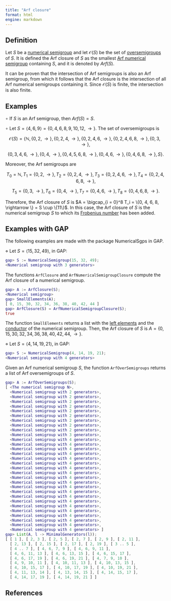 ```yaml
---
title: "Arf closure"
format: html
engine: markdown
---
```


<!-- Appl -->

## Definition

Let $S$ be a [numerical semigroup](Numerical-semigroup.qmd) and let $\mathcal{O}(S)$ be the set of [oversemigroups](Oversemigroup.qmd) of $S$. It is defined the Arf closure of $S$ as the smallest [Arf numerical semigroup](../Families-NS/Arf-semigroup.qmd) containing $S$, and it is denoted by $Arf(S)$.

It can be proven that the intersection of Arf semigroups is also an Arf semigroup, from which it follows that the Arf closure is the intersection of all Arf numerical semigroups containing it. Since $\mathcal{O}(S)$ is finite, the intersection is also finite.

## Examples

$\circ$ If $S$ is an Arf semigroup, then $Arf(S) = S$.

$\circ$ Let $S = \langle 4, 6, 9 \rangle = \{0, 4, 6, 8, 9, 10, 12, \rightarrow \}$. The set of oversemigroups is

$$
\mathcal{O}(S) = \{\mathbb{N}, \{0, 2, \rightarrow \}, \{0, 2, 4, \rightarrow \}, \{0, 2, 4, 6, \rightarrow\}, \{0, 2, 4, 6, 8, \rightarrow \}, \{0, 3, \rightarrow \},
$$

$$
\{0, 3, 4, 6, \rightarrow \}, \{0, 4, \rightarrow \}, \{0, 4, 5, 6, 8, \rightarrow \}, \{0, 4, 6, \rightarrow \}, \{0, 4, 6, 8, \rightarrow \}, S \}.
$$

Moreover, the Arf semigroups are

$$
T_0 = \mathbb{N}, T_1 = \{0, 2, \rightarrow \}, T_2 = \{0, 2, 4, \rightarrow \}, T_3 = \{0, 2, 4, 6, \rightarrow \}, T_4 = \{0, 2, 4, 6, 8, \rightarrow \}, 
$$

$$
T_5 = \{0, 3, \rightarrow \}, T_6 = \{0, 4, \rightarrow \}, T_7 = \{0, 4, 6, \rightarrow \}, T_8 = \{0, 4, 6, 8, \rightarrow \}.
$$

Therefore, the Arf closure of $S$ is $A = \bigcap_{i = 0}^8 T_i = \{0, 4, 6, 8, \rightarrow \} = S \cup \{11\}$. In this case, the Arf closure of $S$ is the numerical semigroup $S$ to which its [Frobenius number](Frobenius-number.qmd) has been added.

## Examples with GAP

The following examples are made with the package NumericalSgps in GAP.

$\diamond$ Let $S = \langle 15, 32, 49 \rangle$, in GAP:

``` gap
gap> S := NumericalSemigroup(15, 32, 49);
<Numerical semigroup with 3 generators>
```

The functions `ArfClosure` and `ArfNumericalSemigroupClosure` compute the Arf closure of a numerical semigroup.

``` gap
gap> A := ArfClosure(S);
<Numerical semigroup>
gap> SmallElements(A);
[ 0, 15, 30, 32, 34, 36, 38, 40, 42, 44 ]
gap> ArfClosure(S) = ArfNumericalSemigroupClosure(S);
true
```

The function `SmallElements` returns a list with the [left elements](Left-elements.qmd) and the [conductor](Conductor.qmd) of the numerical semigroup. Then, the Arf closure of $S$ is $A = \{0,15, 30, 32, 34, 36, 38, 40, 42, 44, \rightarrow \}$.

$\diamond$ Let $S = \langle 4, 14, 19, 21 \rangle$, in GAP:

``` gap
gap> S := NumericalSemigroup(4, 14, 19, 21);
<Numerical semigroup with 4 generators>
```

Given an Arf numerical semigroup $S$, the function `ArfOverSemigroups` returns a list of Arf oversemigroups of $S$.

``` gap
gap> A := ArfOverSemigroups(S);
[ <The numerical semigroup N>,
  <Numerical semigroup with 2 generators>,
  <Numerical semigroup with 2 generators>,
  <Numerical semigroup with 2 generators>,
  <Numerical semigroup with 2 generators>,
  <Numerical semigroup with 2 generators>,
  <Numerical semigroup with 2 generators>,
  <Numerical semigroup with 2 generators>,
  <Numerical semigroup with 2 generators>,
  <Numerical semigroup with 2 generators>,
  <Numerical semigroup with 3 generators>,
  <Numerical semigroup with 4 generators>,
  <Numerical semigroup with 4 generators>,
  <Numerical semigroup with 4 generators>,
  <Numerical semigroup with 4 generators>,
  <Numerical semigroup with 4 generators>,
  <Numerical semigroup with 4 generators>,
  <Numerical semigroup with 4 generators>,
  <Numerical semigroup with 4 generators>,
  <Numerical semigroup with 4 generators>,
  <Numerical semigroup with 4 generators>,
  <Numerical semigroup with 4 generators>,
  <Numerical semigroup with 4 generators>,
  <Numerical semigroup with 4 generators>,
  <Numerical semigroup with 4 generators>,
  <Numerical semigroup with 4 generators>,
  <Numerical semigroup with 4 generators>,
  <Numerical semigroup with 4 generators>,
  <Numerical semigroup with 4 generators>,
  <Numerical semigroup with 4 generators>,
  <Numerical semigroup with 4 generators> ]
gap> List(A, l -> MinimalGenerators(l));
[ [ 1 ], [ 2, 3 ], [ 2, 5 ], [ 2, 7 ], [ 2, 9 ], [ 2, 11 ],
  [ 2, 13 ], [ 2, 15 ], [ 2, 17 ], [ 2, 19 ], [ 3 .. 5 ],
  [ 4 .. 7 ], [ 4, 6, 7, 9 ], [ 4, 6, 9, 11 ],
  [ 4, 6, 11, 13 ], [ 4, 6, 13, 15 ], [ 4, 6, 15, 17 ],
  [ 4, 6, 17, 19 ], [ 4, 6, 19, 21 ], [ 4, 7, 9, 10 ],
  [ 4, 9, 10, 11 ], [ 4, 10, 11, 13 ], [ 4, 10, 13, 15 ],
  [ 4, 10, 15, 17 ], [ 4, 10, 17, 19 ], [ 4, 10, 19, 21 ],
  [ 4, 11, 13, 14 ], [ 4, 13, 14, 15 ], [ 4, 14, 15, 17 ],
  [ 4, 14, 17, 19 ], [ 4, 14, 19, 21 ] ]
```

## References
